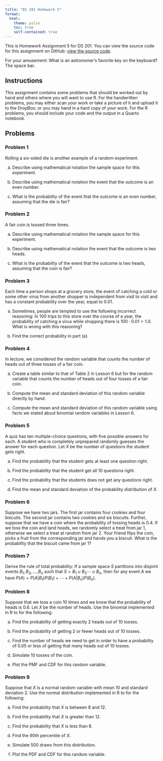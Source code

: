```yaml
---
title: "DS 201 Homework 5"
format: 
  html:
    theme: pulse 
    toc: true 
    self-contained: true
---
```


This is Homework Assignment 5 for DS 201. You can view the source code for this assignment on GitHub: [view the source code](https://github.com/jmgraham30/ds_201_assignments/blob/main/homework_05/index.qmd).

For your amusement: What is an astronomer's favorite key on the keyboard? The space bar.  


## Instructions

This assignment contains some problems that should be worked out by hand and others where you will want to use R. For the handwritten problems, you may either scan your work or take a picture of it and upload it to the DropBox; or you may hand in a hard copy of your work. For the R problems, you should include your code and the output in a Quarto notebook.

## Problems


### Problem 1

Rolling a six-sided die is another example of a random experiment. 

a. Describe using mathematical notation the sample space for this experiment.

b. Describe using mathematical notation the event that the outcome is an even number.

c. What is the probability of the event that the outcome is an even number, assuming that the die is fair?

### Problem 2

A fair coin is tossed three times. 

a. Describe using mathematical notation the sample space for this experiment.

b. Describe using mathematical notation the event that the outcome is two heads.

c. What is the probability of the event that the outcome is two heads, assuming that the coin is fair?

### Problem 3

Each time a person shops at a grocery store, the event of catching a cold or some other virus from another shopper is independent from visit to visit and has a constant probability over the year, equal to 0.01.

a. Sometimes, people are tempted to use the following incorrect reasoning: In 100 trips to this store over the course of a year, the probability of catching a virus while shopping there is $100 \cdot 0.01 = 1.0$. What is wrong with this reasoning?

b. Find the correct probability in part (a). 

### Problem 4

In lecture, we considered the random variable that counts the number of heads out of three tosses of a fair coin. 

a. Create a table similar to that of Table 2 in Lesson 6 but for the random variable that counts the number of heads out of four tosses of a fair coin.

b. Compute the mean and standard deviation of this random variable directly by hand.

c. Compute the mean and standard deviation of this random variable using facts we stated about binomial random variables in Lesson 6.

### Problem 5

A quiz has ten multiple-choice questions, with five possible answers for each. A student who is completely unprepared randomly guesses the answer for each question. Let $X$ be the number of questions the student gets right.


a. Find the probability that the student gets at least one question right.

b. Find the probability that the student get all 10 questions right.

c. Find the probability that the students does not get any questions right.

d. Find the mean and standard deviation of the probability distribution of $X$.

### Problem 6

Suppose we have two jars. The first jar contains four cookies and four biscuits. The second jar contains two cookies and six biscuits. Further, suppose that we have a coin where the probability of tossing heads is 0.4. If we toss the coin and land heads, we randomly select a treat from jar 1, otherwise we select a treat at random from jar 2. Your friend flips the coin, picks a fruit from the corresponding jar and hands you a biscuit. What is the probability that the biscuit came from jar 1?

### Problem 7

Derive the rule of total probability: If a sample space $S$ partitions into disjoint events $B_{1}, B_{2}, \ldots , B_{n}$ such that $S = B_{1} \cup B_{2} \cdots \cup B_{n}$, then for any event $A$ we have $P(A) = P(A|B_{1})P(B_{1}) + \cdots + P(A|B_{n})P(B_{n})$.

### Problem 8

Suppose that we toss a coin 10 times and we know that the probability of heads is 0.6. Let $X$ be the number of heads. Use the binomial implemented in R to for the following:

a. Find the probability of getting exactly 2 heads out of 10 tosses.

b. Find the probability of getting 2 or fewer heads out of 10 tosses.

c. Find the number of heads we need to get in order to have a probability of 0.05 or less of getting that many heads out of 10 tosses.

d. Simulate 10 tosses of the coin. 

e. Plot the PMF and CDF for this random variable.

### Problem 9

Suppose that $X$ is a normal random variable with mean 10 and standard deviation 2. Use the normal distribution implemented in R to for the following:

a. Find the probability that $X$ is between 8 and 12.

b. Find the probability that $X$ is greater than 12.

c. Find the probability that $X$ is less than 8.

d. Find the 90th percentile of $X$.

e. Simulate 500 draws from this distribution.

f. Plot the PDF and CDF for this random variable.

